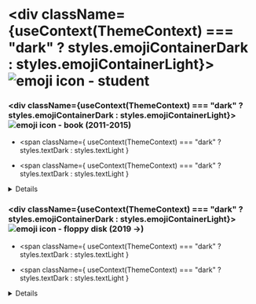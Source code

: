 


<div>

<div>

# <div className={useContext(ThemeContext) === "dark" ? styles.emojiContainerDark : styles.emojiContainerLight}><FormattedMessage id="study" /> <Image src='/emojis/study.svg' alt='emoji icon - student' width={36} height={36}/></div>

<div>

### <div className={useContext(ThemeContext) === "dark" ? styles.emojiContainerDark : styles.emojiContainerLight}><Image src='/emojis/book.svg' alt='emoji icon - book' width={24} height={24}/> <FormattedMessage id="unihelsinki" /> (2011-2015)</div>

- <span
    className={
      useContext(ThemeContext) === "dark" ? styles.textDark : styles.textLight
    }
  >
    <FormattedMessage id="russianStudies" />
  </span>
- <span
    className={
      useContext(ThemeContext) === "dark" ? styles.textDark : styles.textLight
    }
  >
    <FormattedMessage id="unihelGraduated" />
  </span>

<Details
  title={<FormattedMessage id="mastersThesis" />}
  text="The perception of Gaito Gazdanov in the press (1926-1939)"
  link="https://helka.helsinki.fi/permalink/358UOH_INST/q5v72t/alma9929028163506253"
  theme={useContext(ThemeContext)}
  description={<FormattedMessage id="library" />}
/>

<HelsinkiProgress />

</div>

<div>

### <div className={useContext(ThemeContext) === "dark" ? styles.emojiContainerDark : styles.emojiContainerLight}><Image data-theme={useContext(ThemeContext)} src='/emojis/floppy.svg' alt='emoji icon - floppy disk' width={24} height={24}/> <FormattedMessage id="lab" /> (2019 →)</div>

- <span
    className={
      useContext(ThemeContext) === "dark" ? styles.textDark : styles.textLight
    }
  >
    <FormattedMessage id="computerScience" />
  </span>
- <span
    className={
      useContext(ThemeContext) === "dark" ? styles.textDark : styles.textLight
    }
  >
    <FormattedMessage id="labStudies" />
  </span>

<Details
  title={<FormattedMessage id="transcript" />}
  link="./transcript.pdf"
  theme={useContext(ThemeContext)}
  description="(PDF, 0.25 MB)"
/>

<LabProgress />

</div>

</div>

<div>

# <div className={useContext(ThemeContext) === "dark" ? styles.emojiContainerDark : styles.emojiContainerLight}><FormattedMessage id="coursesAndCertificates" /> <Image src='/emojis/writing.svg' alt='emoji icon - writing hand' width={36} height={36}/></div>

<div>

### <div className={useContext(ThemeContext) === "dark" ? styles.emojiContainerDark : styles.emojiContainerLight}><Image data-theme={useContext(ThemeContext)} src='/emojis/comet.svg' alt='emoji icon - comet' width={24} height={24}/> <FormattedMessage id="courses" /></div>

- <span
    className={
      useContext(ThemeContext) === "dark" ? styles.textDark : styles.textLight
    }
  >
    [Frontend Masters](https://frontendmasters.com/u/villivald/)
  </span>
- <span
    className={
      useContext(ThemeContext) === "dark" ? styles.textDark : styles.textLight
    }
  >
    [Coursera](https://www.coursera.org/account/accomplishments/certificate/XXH88UHKWCNW)
  </span>
- <span
    className={
      useContext(ThemeContext) === "dark" ? styles.textDark : styles.textLight
    }
  >
    <FormattedMessage id="other" />
  </span>

</div>

<div>

### <div className={useContext(ThemeContext) === "dark" ? styles.emojiContainerDark : styles.emojiContainerLight}><Image src='/emojis/fire.svg' alt='emoji icon - fire' width={24} height={24}/> <FormattedMessage id="certificates" /></div>

- <span
    className={
      useContext(ThemeContext) === "dark" ? styles.textDark : styles.textLight
    }
  >
    [TypeScript](https://www.udemy.com/certificate/UC-5abfefff-c2bc-491a-8d81-8610171f981c/)
  </span>
- <span
    className={
      useContext(ThemeContext) === "dark" ? styles.textDark : styles.textLight
    }
  >
    [freeCodeCamp](https://www.freecodecamp.org/villivald)
  </span>
- <span
    className={
      useContext(ThemeContext) === "dark" ? styles.textDark : styles.textLight
    }
  >
    <FormattedMessage id="other" />
  </span>

</div>

</div>

</div>
